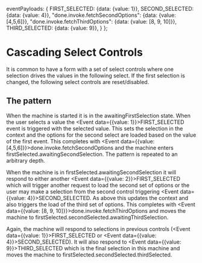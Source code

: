   eventPayloads: {
    FIRST_SELECTED: {data: {value: 1}},
    SECOND_SELECTED: {data: {value: 4}},
    "done.invoke.fetchSecondOptions": {data: {value: [4,5,6]}},
    "done.invoke.fetchThirdOptions": {data: {value: [8, 9, 10]}},
    THIRD_SELECTED: {data: {value: 9}},
  }
};

# Cascading Select Controls

It is common to have a form with a set of select controls where one selection drives the values in the following select.
If the first selection is changed, the following select controls are reset/disabled.

## The pattern

When the machine is started it is in the <State>awaitingFirstSelection</State> state. When the user selects a value the <Event data={{value: 1}}>FIRST_SELECTED</Event> event
is triggered with the selected value. This sets the selection in the context
and the options for the second select are loaded based on the value of the first event. This completes with <Event data={{value: [4,5,6]}}>done.invoke.fetchSecondOptions</Event>
 and the machine enters <State>firstSelected.awaitingSecondSelection</State>. The pattern is repeated to an arbitrary depth.

When the machine is in <State>firstSelected.awaitingSecondSelection</State> it will respond to either another <Event data={{value: 2}}>FIRST_SELECTED</Event>
which will trigger another request to load the second set of options or the user may make a selection from the second
control triggering <Event data={{value: 4}}>SECOND_SELECTED</Event>. As above this updates the context and also triggers
the load of the third set of options. This completes with <Event data={{value: [8, 9, 10]}}>done.invoke.fetchThirdOptions</Event> and moves the machine to <State>firstSelected.secondSelected.awaitingThirdSelection</State>.

Again, the machine will respond to selections in previous controls (<Event data={{value: 1}}>FIRST_SELECTED</Event> or <Event data={{value: 4}}>SECOND_SELECTED</Event>).
It will also respond to <Event data={{value: 9}}>THIRD_SELECTED</Event> which is the final selection in this machine and
moves the machine to <State>firstSelected.secondSelected.thirdSelected</State>.
